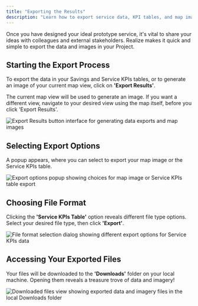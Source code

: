 ```yaml
---
title: "Exporting the Results"
description: "Learn how to export service data, KPI tables, and map images from your Spare Realize simulation results"
---
```


Once you have designed your ideal prototype service, it's vital to share your ideas with colleagues and external stakeholders. Realize makes it quick and simple to export the data and images in your Project.

## Starting the Export Process

To export the data in your Savings and Service KPIs tables, or to generate an image of your current map view, click on **'Export Results'**.

<Note>
The current map view will be used to generate an image. If you want a different view, navigate to your desired view using the map itself, before you click 'Export Results'.
</Note>

![Export Results button interface for generating data exports and map images](/images/spare-realize/service-evaluation/export-results-button.png)

## Selecting Export Options

A popup appears, where you can select to export your map image or the Service KPIs table.

![Export options popup showing choices for map image or Service KPIs table export](/images/spare-realize/service-evaluation/export-options-popup.png)

## Choosing File Format

Clicking the **'Service KPIs Table'** option reveals different file type options. Select your desired file type, then click **'Export'**.

![File format selection dialog showing different export options for Service KPIs data](/images/spare-realize/service-evaluation/file-format-selection.png)

## Accessing Your Exported Files

Your files will be downloaded to the **'Downloads'** folder on your local machine. Opening them reveals a treasure trove of data and imagery!

![Downloaded files view showing exported data and imagery files in the local Downloads folder](/images/spare-realize/service-evaluation/downloaded-files-view.png)
